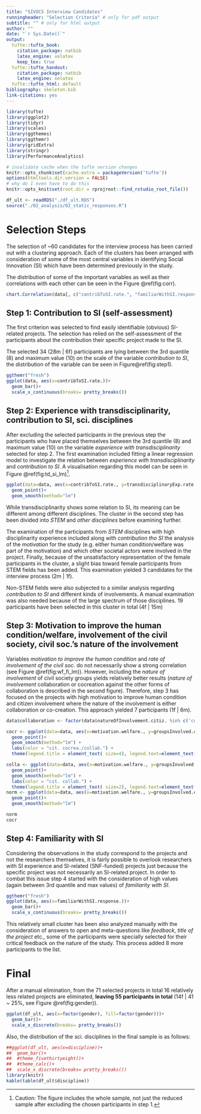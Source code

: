 ```yaml
---
title: "SIVOCS Interview Candidates"
runningheader: "Selection Criteria" # only for pdf output
subtitle: "" # only for html output
author: ""
date: "`r Sys.Date()`"
output:
  tufte::tufte_book:
    citation_package: natbib
    latex_engine: xelatex
    keep_tex: true
  tufte::tufte_handout:
    citation_package: natbib
    latex_engine: xelatex
  tufte::tufte_html: default
bibliography: skeleton.bib
link-citations: yes
---
```


```r
library(tufte)
library(ggplot2)
library(tidyr)
library(scales)
library(ggthemes)
library(ggthemr)
library(gridExtra)
library(stringr)
library(PerformanceAnalytics)

# invalidate cache when the tufte version changes
knitr::opts_chunk$set(cache.extra = packageVersion('tufte'))
options(htmltools.dir.version = FALSE)
# why do I even have to do this
knitr::opts_knit$set(root.dir = rprojroot::find_rstudio_root_file())
```


```r
df_ult <- readRDS("./df_ult.RDS")
source("./02_analysis/02_static_responses.R")

```

# Selection Steps

The selection of ~60 candidates for the interview process has been carried out with a clustering approach. Each of the clusters has been arranged with consideration of some of the most central variables in identifying Social Innovation (SI) which have been determined previously in the study.

The distribution of some of the important variables as well as their correlations with each other can be seen in the Figure \@ref(fig:corr).

```r
chart.Correlation(data[, c("contribToSI.rate.", "familiarWithSI.response.", "transdisciplinaryExp.rate.", "motivation.welfare.","groupsInvolved.citiz.")], histogram=TRUE, pch=19)
```

## Step 1: Contribution to SI (self-assessment)

The first criterion was selected to find easily identifiable (obvious) SI-related projects. The selection has relied on the self-assessment of the participants about the contribution their specific project made to the SI.

The selected 34 (28m | 6f) participants are lying between the 3rd quantile (8) and maximum value (10) on the scale of the variable *contribution to SI*, the distribution of the variable can be seen in Figure\@ref(fig:step1). 

```r
ggthemr("fresh")
ggplot(data, aes(x=contribToSI.rate.))+
  geom_bar()+
  scale_x_continuous(breaks= pretty_breaks())
```

## Step 2: Experience with transdisciplinarity, contribution to SI, sci. disciplines
After excluding the selected participants in the previous step the participants who have placed themselves between the 3rd quantile (8) and maximum value (10) on the variable *experience with transdisciplinarity* selected for step 2. The first examination included fitting a linear regression model to investigate the relation between *experience with transdisciplinarity* and *contribution to SI*. A visualisation regarding this model can be seen in Figure \@ref(fig:td_si_lm)^[Caution: The figure includes the whole sample, not just the reduced sample after excluding the chosen participants in step 1.].


```r
ggplot(data=data, aes(x=contribToSI.rate., y=transdisciplinaryExp.rate.))+
  geom_point()+
  geom_smooth(method="lm") 

```

While transdisciplinarity shows some relation to SI, its meaning can be different among different disciplines. The cluster in the second step has been divided into *STEM* and *other disciplines* before examining further.

The examination of the participants from *STEM* disciplines with high disciplinarity experience included along with *contribution tho SI* the analysis of the *motivation* for the study (e.g. either human condition/welfare was part of the motivation) and which other societal actors were involved in the project. Finally, because of the unsatisfactory representation of the female participants in the cluster, a slight bias toward female participants from STEM fields has been added. This examination yielded 3 candidates for the interview process (2m | 1f).

Non-STEM fields were also subjected to a similar analysis regarding *contribution to SI* and different kinds of involvements. A manual examination was also needed because of the large spectrum of those disciplines. 19 participants have been selected in this cluster in total (4f | 15m)

## Step 3: Motivation to improve the human condition/welfare, involvement of the civil society, civil soc.'s nature of the involvement

Variables *motivation to improve the human condition* and *rate of involvement of the civil soc.* do not necessarily show a strong correlation (see Figure \@ref(fig:wf_fi_lm)). However, including the *nature of involvement* of civil society groups yields relatively better results (*nature of involvement* collaboration or cocreation against the other forms of collaboration is described in the second figure). Therefore, step 3 has focused on the projects with high motivation to improve human condition and citizen involvement where the nature of the involvement is either collaboration or co-creation. This approach yielded 7 participants (1f | 6m).

```r
data$collaboration <- factor(data$natureOfInvolvement.citiz. %in% c('cocr' , "collab"))

cocr <- ggplot(data=data, aes(x=motivation.welfare., y=groupsInvolved.citiz., colour= collaboration))+
  geom_point()+
  geom_smooth(method="lm") +
  labs(color = "cit. cocrea./collab.") +
  theme(legend.title = element_text( size=4), legend.text=element_text(size=4))

colla <- ggplot(data=data, aes(x=motivation.welfare., y=groupsInvolved.citiz., colour= factor(natureOfInvolvement.citiz. == 'colla')))+
  geom_point()+
  geom_smooth(method="lm") +
  labs(color = "cit. collab.") +
  theme(legend.title = element_text( size=2), legend.text=element_text(size=2))
norm <- ggplot(data=data, aes(x=motivation.welfare., y=groupsInvolved.citiz.))+
  geom_point()+
  geom_smooth(method="lm") 

norm
cocr
```

## Step 4: Familiarity with SI

Considering the observations in the study correspond to the projects and not the researchers themselves, it is fairly possible to overlook researchers with SI experience and SI-related (SNF-funded) projects just because the specific project was not necessarily an SI-related project. In order to combat this issue step 4 started with the consideration of high values (again between 3rd quantile and max values) of *familiarity with SI*.  

```r
ggthemr("fresh")
ggplot(data, aes(x=familiarWithSI.response.))+
  geom_bar()+
  scale_x_continuous(breaks= pretty_breaks())
```

This relatively small cluster has been also analyzed manually with the consideration of answers to open and meta-questions like *feedback*, *title of the project* etc., some of the participants were specially selected for their critical feedback on the nature of the study. This process added 8 more participants to the list. 

# Final

After a manual elimination, from the 71 selected projects in total 16 relatively less related projects are eliminated, **leaving 55 participants in total** (14f | 41 ~ 25%, see Figure \@ref(fig:gender)).

```r
ggplot(df_ult, aes(x=factor(gender), fill=factor(gender)))+
  geom_bar()+
  scale_x_discrete(breaks= pretty_breaks())
```

Also, the distribution of the sci. disciplines in the final sample is as follows:

```r
##ggplot(df_ult, aes(x=discipline))+
##  geom_bar()+
##  #theme_fivethirtyeight()+
##  #theme_calc()+
##  scale_x_discrete(breaks= pretty_breaks())
library(knitr)
kable(table(df_ult$discipline))
```